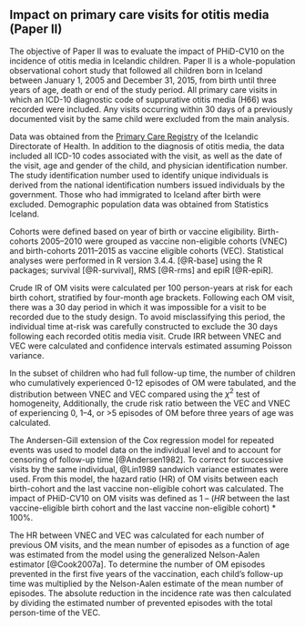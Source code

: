 ## Impact on primary care visits for otitis media (Paper II){#paper2}

The objective of Paper II was to evaluate the impact of PHiD-CV10 on the incidence of otitis media in Icelandic children.
Paper II is a whole-population observational cohort study that followed all children born in Iceland between January 1, 2005 and December 31, 2015, from birth until three years of age, death or end of the study period.
All primary care visits in which an ICD-10 diagnostic code of suppurative otitis media (H66) was recorded were included.
Any visits occurring within 30 days of a previously documented visit by the same child were excluded from the main analysis.

Data was obtained from the [Primary Care Registry](primarycareregistry) of the Icelandic Directorate of Health.
In addition to the diagnosis of otitis media, the data included all ICD-10 codes associated with the visit, as well as the date of the visit, age and gender of the child, and physician identification number.
The study identification number used to identify unique individuals is derived from the national identification numbers issued individuals by the government. 
Those who had immigrated to Iceland after birth were excluded.
Demographic population data was obtained from Statistics Iceland.

Cohorts were defined based on year of birth or vaccine eligibility.
Birth-cohorts 2005–2010 were grouped as vaccine non-eligible cohorts (VNEC) and birth-cohorts 2011–2015 as vaccine eligible cohorts (VEC).
Statistical analyses were performed in R version 3.4.4. [@R-base] using the R packages; survival [@R-survival], RMS [@R-rms] and epiR [@R-epiR].

Crude IR of OM visits were calculated per 100 person-years at risk for each birth cohort, stratified by four-month age brackets.
Following each OM visit, there was a 30 day period in which it was impossible for a visit to be recorded due to the study design. 
To avoid misclassifying this period, the individual time at-risk was carefully constructed to exclude the 30 days following each recorded otitis media visit.
Crude IRR between VNEC and VEC were calculated and confidence intervals estimated assuming Poisson variance.

In the subset of children who had full follow-up time, the number of children who cumulatively experienced 0-12 episodes of OM were tabulated, and the distribution between VNEC and VEC compared using the $\chi^2$ test of homogeneity,
Additionally, the crude risk ratio between the VEC and VNEC of experiencing 0, 1–4, or >5 episodes of OM before three years of age was calculated. 

The Andersen-Gill extension of the Cox regression model for repeated events was used to model data on the individual level and to account for censoring of follow-up time [@Andersen1982].
To correct for successive visits by the same individual, @Lin1989 sandwich variance estimates were used.
From this model, the hazard ratio (HR) of OM visits between each birth-cohort and the last vaccine non-eligible cohort was calculated.
The impact of PHiD-CV10 on OM visits was defined as 1 – ($HR$ between the last vaccine-eligible birth cohort and the last vaccine non-eligible cohort) * 100%. 

The HR between VNEC and VEC was calculated for each number of previous OM visits, and the mean number of episodes as a function of age was estimated from the model using the generalized Nelson-Aalen estimator [@Cook2007a].
To determine the number of OM episodes prevented in the first five years of the vaccination, each child’s follow-up time was multiplied by the Nelson-Aalen estimate of the mean number of episodes. 
The absolute reduction in the incidence rate was then calculated by dividing the estimated number of prevented episodes with the total person-time of the VEC.